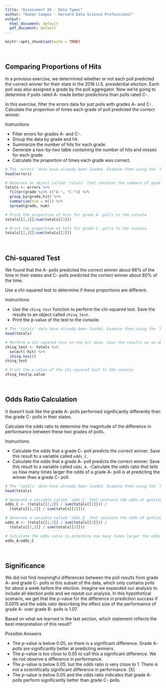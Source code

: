 ```yaml
---
title: "Assessment 08 - Data Types"
author: "Ruben Campos - Harvard Data Science Professional"
output:
  html_document: default
  pdf_document: default
---
```


```r
knitr::opts_chunk$set(echo = TRUE)
```

<br/>

## **Comparing Proportions of Hits**
In a previous exercise, we determined whether or not each poll predicted the correct winner for their state in the 2016 U.S. presidential election. Each poll was also assigned a grade by the poll aggregator. Now we're going to determine if polls rated A- made better predictions than polls rated C-.

In this exercise, filter the errors data for just polls with grades A- and C-. Calculate the proportion of times each grade of poll predicted the correct winner.

Instructions

- Filter errors for grades A- and C-.
- Group the data by grade and hit.
- Summarize the number of hits for each grade.
- Generate a two-by-two table containing the number of hits and misses for each grade.
- Calculate the proportion of times each grade was correct.

```r
# The 'errors' data have already been loaded. Examine them using the `head` function.
head(errors)

# Generate an object called 'totals' that contains the numbers of good and bad predictions for polls rated A- and C-
totals <- errors %>%
  filter(grade %in% c("A-", "C-")) %>%
  group_by(grade,hit) %>%
  summarize(num = n()) %>%
  spread(grade, num)

# Print the proportion of hits for grade A- polls to the console
totals[[2,3]]/sum(totals[[3]])

# Print the proportion of hits for grade C- polls to the console
totals[[2,2]]/sum(totals[[2]])
```

<br/>

## **Chi-squared Test**
We found that the A- polls predicted the correct winner about 86% of the time in their states and C- polls predicted the correct winner about 80% of the time.

Use a chi-squared test to determine if these proportions are different.

Instructions

- Use the ```chisq.test``` function to perform the chi-squared test. Save the results to an object called ```chisq_test```.
- Print the p-value of the test to the console.


```r
# The 'totals' data have already been loaded. Examine them using the `head` function.
head(totals)

# Perform a chi-squared test on the hit data. Save the results as an object called 'chisq_test'.
chisq_test <- totals %>% 
  select(-hit) %>%
  chisq.test()
chisq_test

# Print the p-value of the chi-squared test to the console
chisq_test$p.value
```

<br/>

## **Odds Ratio Calculation**
It doesn't look like the grade A- polls performed significantly differently than the grade C- polls in their states.

Calculate the odds ratio to determine the magnitude of the difference in performance between these two grades of polls.

Instructions

- Calculate the odds that a grade C- poll predicts the correct winner. Save this result to a variable called ```odds_C```.
- Calculate the odds that a grade A- poll predicts the correct winner. Save this result to a variable called ```odds_A```.
-Calculate the odds ratio that tells us how many times larger the odds of a grade A- poll is at predicting the winner than a grade C- poll.

```r
# The 'totals' data have already been loaded. Examine them using the `head` function.
head(totals)

# Generate a variable called `odds_C` that contains the odds of getting the prediction right for grade C- polls
odds_C <- (totals[[2,2]] / sum(totals[[2]])) / 
  (totals[[1,2]] / sum(totals[[2]]))

# Generate a variable called `odds_A` that contains the odds of getting the prediction right for grade A- polls
odds_A <- (totals[[2,3]] / sum(totals[[3]])) / 
  (totals[[1,3]] / sum(totals[[3]]))

# Calculate the odds ratio to determine how many times larger the odds ratio is for grade A- polls than grade C- polls
odds_A/odds_C
```

<br/>

## **Significance**
We did not find meaningful differences between the poll results from grade A- and grade C- polls in this subset of the data, which only contains polls for about a week before the election. Imagine we expanded our analysis to include all election polls and we repeat our analysis. In this hypothetical scenario, we get that the p-value for the difference in prediction success if 0.0015 and the odds ratio describing the effect size of the performance of grade A- over grade B- polls is 1.07.

Based on what we learned in the last section, which statement reflects the best interpretation of this result?

Possible Answers

- The p-value is below 0.05, so there is a significant difference. Grade A- polls are significantly better at predicting winners.
- The p-value is too close to 0.05 to call this a significant difference. We do not observe a difference in performance.
- The p-value is below 0.05, but the odds ratio is very close to 1. There is not a scientifically significant difference in performance. [X]
- The p-value is below 0.05 and the odds ratio indicates that grade A- polls perform significantly better than grade C- polls.
